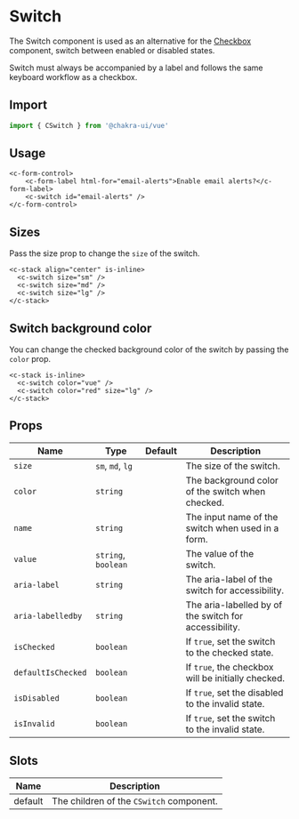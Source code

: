 
<SEO
  title="Switch"
  description="The Switch component is used as an alternative for the Checkbox component, switch between enabled or disabled states."
/>

# Switch

The Switch component is used as an alternative for the [Checkbox](/checkbox) component, switch between enabled or disabled states.

Switch must always be accompanied by a label and follows the same keyboard workflow as a checkbox.

<carbon-ad />

## Import

```js
import { CSwitch } from '@chakra-ui/vue'
```

## Usage

```vue live=true
<c-form-control>
    <c-form-label html-for="email-alerts">Enable email alerts?</c-form-label>
    <c-switch id="email-alerts" />
</c-form-control>
```

## Sizes

Pass the size prop to change the `size` of the switch.

```vue live=true
<c-stack align="center" is-inline>
  <c-switch size="sm" />
  <c-switch size="md" />
  <c-switch size="lg" />
</c-stack>
```

## Switch background color

You can change the checked background color of the switch by passing the `color` prop.

```vue live=true
<c-stack is-inline>
  <c-switch color="vue" />
  <c-switch color="red" size="lg" />
</c-stack>
```

## Props

| Name               | Type                | Default | Description                                          |
| ------------------ | ------------------- | ------- | ---------------------------------------------------- |
| `size`             | `sm`, `md`, `lg`    |         | The size of the switch.                              |
| `color`            | `string`            |         | The background color of the switch when checked.     |
| `name`             | `string`            |         | The input name of the switch when used in a form.    |
| `value`            | `string`, `boolean` |         | The value of the switch.                             |
| `aria-label`       | `string`            |         | The aria-label of the switch for accessibility.      |
| `aria-labelledby`  | `string`            |         | The aria-labelled by of the switch for accessibility. |
| `isChecked`        | `boolean`           |         | If `true`, set the switch to the checked state.      |
| `defaultIsChecked` | `boolean`           |         | If `true`, the checkbox will be initially checked.   |
| `isDisabled`       | `boolean`           |         | If `true`, set the disabled to the invalid state.    |
| `isInvalid`        | `boolean`           |         | If `true`, set the switch to the invalid state.      |

## Slots

| Name    | Description                              |
| ------- | ---------------------------------------- |
| default | The children of the `CSwitch` component. |
